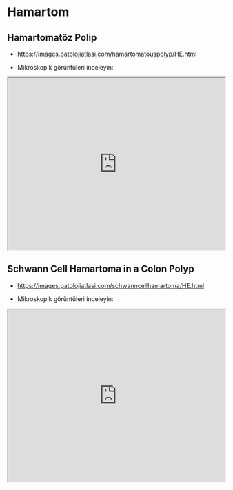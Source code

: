 # Hamartom {#sec-hamartom} 

## Hamartomatöz Polip {#sec-hamartomatoz-polip} 

-   <https://images.patolojiatlasi.com/hamartomatouspolyp/HE.html>

-   Mikroskopik görüntüleri inceleyin:

<iframe src="https://images.patolojiatlasi.com/hamartomatouspolyp/HE.html" style="height:400px;width:100%;" data-external="1">

</iframe>

## Schwann Cell Hamartoma in a Colon Polyp {#sec-schwann-cell-hamartoma-colon-polyp} 

-   <https://images.patolojiatlasi.com/schwanncellhamartoma/HE.html>

-   Mikroskopik görüntüleri inceleyin:

<iframe src="https://images.patolojiatlasi.com/schwanncellhamartoma/HE.html" style="height:400px;width:100%;" data-external="1">

</iframe>

